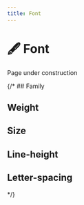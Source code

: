 ```yaml
---
title: Font
---
```



# 🖋️ Font

<Callout type="warning" emoji="🚧">
  Page under construction
</Callout>

{/* ## Family

<TokensFont type="family" />

## Weight

<TokensFont type="weight" />

## Size

<TokensFont type="size" />

## Line-height

<TokensFont type="line-height" />

## Letter-spacing

<TokensFont type="letter-spacing" /> */}
